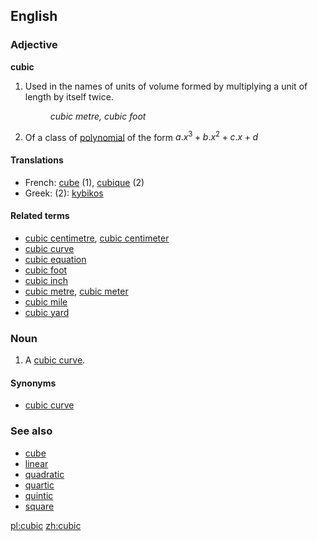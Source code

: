 ==English==

===Adjective===
'''cubic''' {{notcomp}}

# Used in the names of units of volume formed by multiplying a unit of length by itself twice. <!--note: this is correct; although there are three factors, there are only two multiplications-->
#:''cubic metre, cubic foot''
# {{math}} Of a class of [[polynomial]] of the form <math> a.x^3 + b.x^2 + c.x + d </math>

====Translations====
*French: [[cube]] (1), [[cubique]] (2)
*Greek: (2): [[kybikos]]

====Related terms====
*[[cubic centimetre]], [[cubic centimeter]]
*[[cubic curve]]
*[[cubic equation]]
*[[cubic foot]]
*[[cubic inch]]
*[[cubic metre]], [[cubic meter]]
*[[cubic mile]]
*[[cubic yard]]

===Noun===
{{en-noun-reg}}

# {{math}} A [[cubic curve]].

====Synonyms====
*[[cubic curve]]

===See also===
*[[cube]]
*[[linear]]
*[[quadratic]]
*[[quartic]]
*[[quintic]]
*[[square]]

[[pl:cubic]]
[[zh:cubic]]